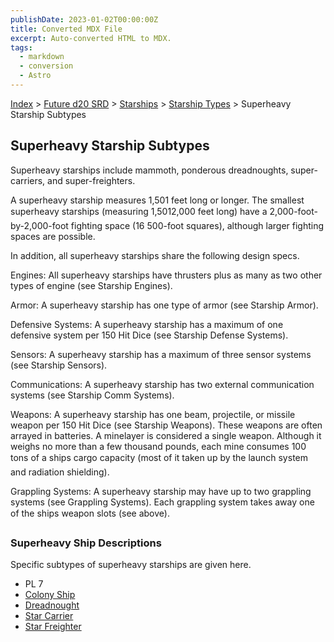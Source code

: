 ```yaml
---
publishDate: 2023-01-02T00:00:00Z
title: Converted MDX File
excerpt: Auto-converted HTML to MDX.
tags:
  - markdown
  - conversion
  - Astro
---
```






[Index](-index) > [Future d20 SRD](future-d20-srd-index) > [Starships](future-d20-srd-starships-index) > [Starship Types](future-d20-srd-starships-starship-types-index) > Superheavy Starship Subtypes




## Superheavy Starship Subtypes


Superheavy starships include mammoth, ponderous dreadnoughts, super-carriers, and super-freighters.


A superheavy starship measures 1,501 feet long or longer. The smallest superheavy starships (measuring 1,5012,000 feet long) have a 2,000-foot-by-2,000-foot fighting space (16 500-foot squares), although larger fighting spaces are possible.


In addition, all superheavy starships share the following design specs.


Engines: All superheavy starships have thrusters plus as many as two other types of engine (see Starship Engines).


Armor: A superheavy starship has one type of armor (see Starship Armor).


Defensive Systems: A superheavy starship has a maximum of one defensive system per 150 Hit Dice (see Starship Defense Systems).


Sensors: A superheavy starship has a maximum of three sensor systems (see Starship Sensors).


Communications: A superheavy starship has two external communication systems (see Starship Comm Systems).


Weapons: A superheavy starship has one beam, projectile, or missile weapon per 150 Hit Dice (see Starship Weapons). These weapons are often arrayed in batteries. A minelayer is considered a single weapon. Although it weighs no more than a few thousand pounds, each mine consumes 100 tons of a ships cargo capacity (most of it taken up by the launch system and radiation shielding).


Grappling Systems: A superheavy starship may have up to two grappling systems (see Grappling Systems). Each grappling system takes away one of the ships weapon slots (see above).


### Superheavy Ship Descriptions


Specific subtypes of superheavy starships are given here.


- PL 7
- [Colony Ship](future-d20-srd-starships-starship-types-superheavy-starship-subtypes-colony-ship)
- [Dreadnought](future-d20-srd-starships-starship-types-superheavy-starship-subtypes-dreadnought)
- [Star Carrier](future-d20-srd-starships-starship-types-superheavy-starship-subtypes-star-carrier)
- [Star Freighter](future-d20-srd-starships-starship-types-superheavy-starship-subtypes-star-freighter)




